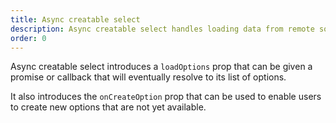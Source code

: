 ```yaml
---
title: Async creatable select
description: Async creatable select handles loading data from remote sources and allows users to create new options.
order: 0
---
```



Async creatable select introduces a `loadOptions` prop that can be given a promise or callback that will eventually resolve to its list of options.

It also introduces the `onCreateOption` prop that can be used to enable users to create new options that are not yet available.

<Example Component={SelectAsyncCreatable} packageName="@atlaskit/select" />
